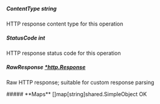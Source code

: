 
##### **ContentType** string
HTTP response content type for this operation

##### **StatusCode** int
HTTP response status code for this operation

##### **RawResponse** [*http.Response](https://pkg.go.dev/net/http#Response)
Raw HTTP response; suitable for custom response parsing

<Collapsible>
    ##### **Maps** []map[string]shared.SimpleObject
    OK
    <Collapsible.Break/>
    <SimpleObject/>
</Collapsible>


